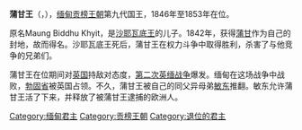{{unreferenced|time=2016-03-05T17:18:10+00:00}}
{{Infobox royalty
| type                 = monarch
| name               =蒲甘王<br>{{lang-my-Mymr|ပုဂံမင်း}}
| title              = 
| image              =
| caption            =
| succession           = [[缅甸君主列表|缅甸国王]]
| reign              =1846年11月17日–1853年2月18日
| coronation         = 
| investiture        =
| predecessor        =[[沙耶瓦底王|沙耶瓦底王]]
| successor          =[[敏东|敏东]] 
| reg-type             = [[副王_(東南亞)|副王]]
| regent               = [[敏东|敏东]] 
|succession1          = [[緬甸|緬甸]][[副王_(東南亞)|副王]]
|reign1               = 1842年8月 – 1846年11月17日
|reign-type1 = 任職
|coronation1 = [[沙耶瓦底王|沙耶瓦底王]]
|cor-type1 = 任命
|predecessor1         = [[沙耶瓦底王|沙耶瓦底]]
|successor1           = [[敏东|敏东]]
| full name          = Maung Htaung（{{lang-my-Mymr|မောင်ထောင်}}）
| birth_date         =1811年6月21日
| birth_place        =[[曼德勒|曼德勒]]
| death_date         ={{death date and age|1880|3|14|1811|6|21}}
| death_place        =[[曼德勒|曼德勒]]
| burial_date        =
| burial_place       =
| queen              =
| consort            = Min Shwe Kyu 
| spouse             = 
| spouse 1            =
| spouse 2             =
| spouse 3           =
| spouse 4           =
| spouse 5           =
| spouse 6           =
| spouse 7           =
| offspring          = 
| royal house        =
| dynasty            =[[貢榜王朝|貢榜王朝]] 
| father             =[[沙耶瓦底王|沙耶瓦底王]]
| mother             =Me Myat Shwe
| children           =
| religion           =[[上座部佛教|上座部佛教]]
}}
{{Burmese characters}}
'''蒲甘王'''（{{lang-my|ပုဂံမင်း}}，{{bd|1811年|6月11日|1880年|3月14日|}}），[[缅甸|缅甸]][[贡榜王朝|贡榜王朝]]第九代国王，1846年至1853年在位。

原名Maung Biddhu Khyit，是[[沙耶瓦底王|沙耶瓦底王]]的儿子。1842年，获得[[蒲甘|蒲甘]]作为自己的封地，故而得名。沙耶瓦底王死后，蒲甘王在权力斗争中取得胜利，杀害了与他竞争的兄弟们。

蒲甘王在位期间对[[英国|英国]]持敌对态度，[[第二次英缅战争|第二次英缅战争]]爆发。缅甸在这场战争中战败，[[勃固省|勃固省]]被英国占领。不久，蒲甘王被自己的同父异母弟[[敏东|敏东]]推翻。敏东允许蒲甘王活了下来，并释放了被蒲甘王逮捕的欧洲人。

{{start box}}
{{s-reg}}
{{s-before|[[沙耶瓦底王|沙耶瓦底王]]}}
{{s-title|[[貢榜王朝|貢榜王朝君主]]|1846年–1853年}}
{{s-after|[[敏东|敏东]]}}
{{s-roy}}
{{s-before|[[沙耶瓦底王|沙耶瓦底]]}}
{{s-ttl|title=[[缅甸|缅甸]][[副王_(東南亞)|副王]]|years=1842年–1846年}}
{{s-aft|after= [[敏东|敏东]] }}
{{end box}}
{{Burmese monarchs}}
[[Category:缅甸君主|Category:缅甸君主]]
[[Category:贡榜王朝|Category:贡榜王朝]]
[[Category:退位的君主|Category:退位的君主]]